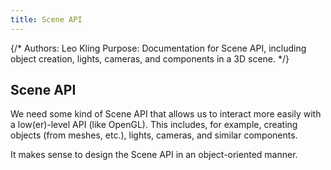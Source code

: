 ```yaml
---
title: Scene API
---
```


{/*
Authors: Leo Kling
Purpose: Documentation for Scene API, including object creation, lights, cameras, and components in a 3D scene.
*/}

## Scene API

We need some kind of Scene API that allows us to interact more easily with a low(er)-level API (like OpenGL). This includes, for example, creating objects (from meshes, etc.), lights, cameras, and similar components.

It makes sense to design the Scene API in an object-oriented manner.
